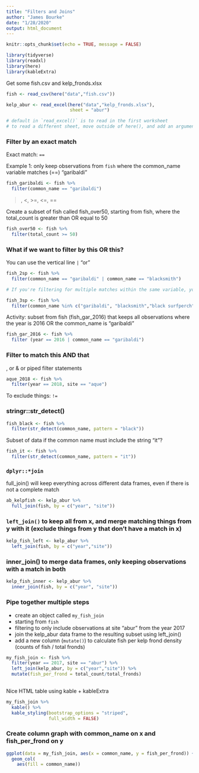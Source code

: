 ```yaml
---
title: "Filters and Joins"
author: "James Bourke"
date: "1/28/2020"
output: html_document
---
```


```r
knitr::opts_chunk$set(echo = TRUE, message = FALSE)

library(tidyverse)
library(readxl)
library(here)
library(kableExtra)

```

Get some fish.csv and kelp_fronds.xlsx

```r
fish <- read_csv(here("data","fish.csv"))

kelp_abur <- read_excel(here("data","kelp_fronds.xlsx"),
                        sheet = "abur")

# default in `read_excel()` is to read in the first worksheet
# to read a different sheet, move outside of here(), and add an argument sheet = ""
```


### Filter by an exact match

Exact match: `==`

Example 1: only keep observations from `fish` where the common_name variable matches (==) "garibaldi"

```r
fish_garibaldi <- fish %>% 
  filter(common_name == "garibaldi")
```

>, <, >=, <=, ==

Create a subset of fish called fish_over50, starting from fish, where the total_count is greater than OR equal to 50

```r
fish_over50 <- fish %>% 
  filter(total_count >= 50)
```


### What if we want to filter by this OR this?

You can use the vertical line `|` "or"

```r
fish_2sp <- fish %>% 
  filter(common_name == "garibaldi" | common_name == "blacksmith")

# If you're filtering for multiple matches within the same variable, you can use the %in%

fish_3sp <- fish %>% 
  filter(common_name %in% c("garibaldi", "blacksmith","black surfperch"))
```

Activity: subset from fish (fish_gar_2016) that keeps all observations where the year is 2016 OR the common_name is "garibaldi"

```r
fish_gar_2016 <- fish %>% 
  filter (year == 2016 | common_name == "garibaldi")
```

### Filter to match this AND that

, or & or piped filter statements

```r
aque_2018 <- fish %>% 
  filter(year == 2018, site == "aque")
```

To exclude things: `!=`

### stringr::str_detect()

```r
fish_black <- fish %>% 
  filter(str_detect(common_name, pattern = "black"))
```

Subset of data if the common name must include the string "it"?

```r
fish_it <- fish %>% 
  filter(str_detect(common_name, pattern = "it"))
```

### `dplyr::*join`

full_join() will keep everything across different data frames, even if there is not a complete match

```r
ab_kelpfish <- kelp_abur %>% 
  full_join(fish, by = c("year", "site"))
```

### `left_join()` to keep all from x, and merge matching things from y with it (exclude things from y that don't have a match in x)

```r
kelp_fish_left <- kelp_abur %>% 
  left_join(fish, by = c("year","site"))
```

### inner_join() to merge data frames, only keeping observations with a match in both

```r
kelp_fish_inner <- kelp_abur %>% 
  inner_join(fish, by = c("year", "site"))
```

### Pipe together multiple steps

- create an object called `my_fish_join`
- starting from `fish`
- filtering to only include observations at site "abur" from the year 2017
- join the kelp_abur data frame to the resulting subset using left_join()
- add a new column (`mutate()`) to calculate fish per kelp frond density (counts of fish / total fronds)

```r
my_fish_join <- fish %>% 
  filter(year == 2017, site == "abur") %>% 
  left_join(kelp_abur, by = c("year","site")) %>% 
  mutate(fish_per_frond = total_count/total_fronds)
  
```

Nice HTML table using kable + kableExtra

```r
my_fish_join %>% 
  kable() %>% 
  kable_styling(bootstrap_options = "striped",
                full_width = FALSE)
```

### Create column graph with common_name on x and fish_per_frond on y

```r
ggplot(data = my_fish_join, aes(x = common_name, y = fish_per_frond)) +
  geom_col(
    aes(fill = common_name))
```

